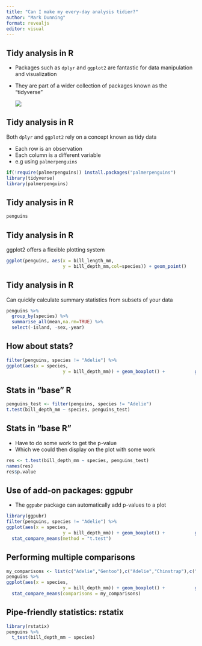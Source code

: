 ```yaml
---
title: "Can I make my every-day analysis tidier?"
author: "Mark Dunning"
format: revealjs
editor: visual
---
```


## Tidy analysis in R

-   Packages such as `dplyr` and `ggplot2` are fantastic for data manipulation and visualization

-   They are part of a wider collection of packages known as the "tidyverse"

    ![](tidyverse.PNG)

## Tidy analysis in R

Both `dplyr` and `ggplot2` rely on a concept known as tidy data

-   Each row is an observation
-   Each column is a different variable
- e.g using `palmerpenguins`

```r
if(!require(palmerpenguins)) install.packages("palmerpenguins")
library(tidyverse)
library(palmerpenguins)
```

## Tidy analysis in R

```r
penguins
```


## Tidy analysis in R

ggplot2 offers a flexible plotting system

```r

ggplot(penguins, aes(x = bill_length_mm,
                     y = bill_depth_mm,col=species)) + geom_point() 
```

## Tidy analysis in R

Can quickly calculate summary statistics from subsets of your data

```r
penguins %>% 
  group_by(species) %>% 
  summarise_all(mean,na.rm=TRUE) %>% 
  select(-island, -sex,-year)

```

## How about stats?

```r
filter(penguins, species != "Adelie") %>% 
ggplot(aes(x = species,
                     y = bill_depth_mm)) + geom_boxplot() +           geom_jitter(width=0.1)
```

## Stats in "base" R

```r
penguins_test <- filter(penguins, species != "Adelie")
t.test(bill_depth_mm ~ species, penguins_test)
```

## Stats in "base R"

- Have to do some work to get the p-value
- Which we could then display on the plot with some work

```r
res <- t.test(bill_depth_mm ~ species, penguins_test)
names(res)
res$p.value
```
## Use of add-on packages: ggpubr

- The `ggpubr` package can automatically add p-values to a plot

```r
library(ggpubr)
filter(penguins, species != "Adelie") %>% 
ggplot(aes(x = species,
                     y = bill_depth_mm)) + geom_boxplot() +           geom_jitter(width=0.1) + 
  stat_compare_means(method = "t.test")
```
## Performing multiple comparisons

```r
my_comparisons <- list(c("Adelie","Gentoo"),c("Adelie","Chinstrap"),c("Chinstrap","Gentoo"))
penguins %>% 
ggplot(aes(x = species,
                     y = bill_depth_mm)) + geom_boxplot() +           geom_jitter(width=0.1) + 
  stat_compare_means(comparisons = my_comparisons)
```

## Pipe-friendly statistics: rstatix



```r
library(rstatix)
penguins %>% 
  t_test(bill_depth_mm ~ species) 
``` 

```r

```
